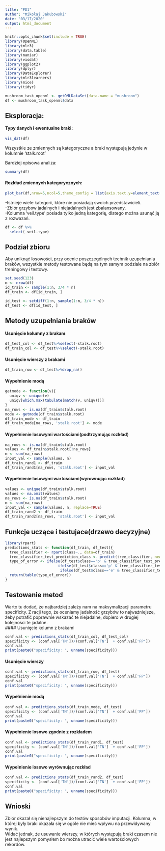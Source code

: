 ```yaml
---
title: "PD1"
author: "Mikołaj Jakubowski"
date: "03/17/2020"
output: html_document
---
```


```r
knitr::opts_chunk$set(include = TRUE)
library(OpenML)
library(mlr3)
library(data.table)
library(naniar)
library(visdat)
library(ggplot2)
library(dplyr)
library(DataExplorer)
library(mlr3learners)
library(mice)
library(tidyr)

mushroom_task_openml <- getOMLDataSet(data.name = "mushroom")
df <- mushroom_task_openml$data
```

## Eksploracja:

#### Typy danych i ewentualne braki:

```r
vis_dat(df)
```

Wszystkie ze zmiennych są kategoryczne a braki występują jedynie w kolumnie 'stalk.root'  

Bardziej opisowa analiza:
```r
summary(df)
```


#### Rozkład zmiennych kategorycznych:
```r
plot_bar(df,nrow=5,ncol=5,theme_config = list(axis.text.y=element_text(size=12)))

```
-Istnieje wiele kategorii, które nie posiadają swoich przedstawicieli.  
-Zbiór grzybow jadalnych i niejadalnych jest zbalansowany.  
-Kolumna 'veil.type' posiada tylko jedną kategorię, dlatego można usunąć ją z rozwazań.  
```r
df <- df %>%
  select(-veil.type)
```
## Podział zbioru
Aby uniknąć losowości, przy ocenie poszczególnych technik uzupełniania braków, wszystkie metody testowane będą na tym samym podziale na zbiór treningowy i testowy.
```r
set.seed(123)
n <- nrow(df)
id_train <- sample(1:n, 3/4 * n)
df_train <- df[id_train, ]

id_test <- setdiff(1:n, sample(1:n, 3/4 * n))
df_test <- df[id_test, ]
```

## Metody uzupełniania braków
#### Usunięcie kolumny z brakam
```r
df_test_col <- df_test%>%select(-stalk.root)
df_train_col <- df_test%>%select(-stalk.root)
```
#### Usunięcie wierszy z brakami
```r
df_train_row <- df_test%>%drop_na()
```
#### Wypełnienie modą
```r
getmode <- function(v){
  uniqv <- unique(v)
  uniqv[which.max(tabulate(match(v, uniqv)))]
}
na_rows <- is.na(df_train$stalk.root)
mode <- getmode(df_train$stalk.root)
df_train_mode <- df_train
df_train_mode[na_rows, 'stalk.root'] <- mode
```
#### Wypełnienie losowymi wartościami(podtrzymując rozkład)
```r
na_rows <- is.na(df_train$stalk.root)
values <- df_train$stalk.root[!na_rows]
n <- sum(na_rows)
input_val <- sample(values, n)
df_train_rand1 <- df_train
df_train_rand1[na_rows, 'stalk.root'] <- input_val
```
#### Wypełnienie losowymi wartościami(wyrownując rozkład)
```r
values <- unique(df_train$stalk.root)
values <- na.omit(values)
na_rows <- is.na(df_train$stalk.root)
n <- sum(na_rows)
input_val <- sample(values, n, replace=TRUE)
df_train_rand2 <- df_train
df_train_rand2[na_rows, 'stalk.root'] <- input_val
```

## Funkcje uczące i testujace(drzewo decyzyjne)
```r
library(rpart)
predictions_stats <- function(df_train, df_test){
  tree_classifier <- rpart(class~., data=df_train)
  tree_classifier_test_prediction_class <- predict(tree_classifier, newdata = df_test%>%select(-class), type = 'class')
  type_of_error <- ifelse(df_test$class=='p' & tree_classifier_test_prediction_class=='p', "TN",
                        ifelse(df_test$class=='p' & tree_classifier_test_prediction_class=='e', "FP",
                         ifelse(df_test$class=='e' & tree_classifier_test_prediction_class=='p', "FN", "TP")))
  return(table(type_of_error))
}
```

## Testowanie metod
Warto tu dodać, że najbardziej zależy nam na maksymalizacji parametru specificity. Z racji tego, że oceniamy jadalność grzybów to najważniejsze, żeby potrafić poprawnie wskazać te niejadalne, dopiero w drugiej kolejności te jadalne.    
#### Usunięcie kolumn z brakami
```r
conf.val <- predictions_stats(df_train_col, df_test_col)
specificity <- (conf.val['TN'])/(conf.val['TN']  + conf.val['FP'])
conf.val
print(paste0("specificity: ", unname(specificity)))
```
#### Usunięcie wierszy
```r
conf.val <- predictions_stats(df_train_row, df_test)
specificity <- (conf.val['TN'])/(conf.val['TN']  + conf.val['FP'])
conf.val
print(paste0("specificity: ", unname(specificity)))
```
#### Wypełnienie modą
```r
conf.val <- predictions_stats(df_train_mode, df_test)
specificity <- (conf.val['TN'])/(conf.val['TN']  + conf.val['FP'])
conf.val
print(paste0("specificity: ", unname(specificity)))
```
#### Wypełnienie losowo zgodnie z rozkładem
```r
conf.val <- predictions_stats(df_train_rand1, df_test)
specificity <- (conf.val['TN'])/(conf.val['TN']  + conf.val['FP'])
conf.val
print(paste0("specificity: ", unname(specificity)))
```
#### Wypelnienie losowo wyrównując rozkład
```r
conf.val <- predictions_stats(df_train_rand2, df_test)
specificity <- (conf.val['TN'])/(conf.val['TN']  + conf.val['FP'])
conf.val
print(paste0("specificity: ", unname(specificity)))
```
## Wnioski
Zbiór okazał się nienajlepszym do testów sposobów imputacji. Kolumna, w której były braki okazała się w ogóle nie mieć wpływu na przewidywany wynik.  
Widać jednak, że usuwanie wierszy, w których występują braki czasem nie jest najlepszym pomysłem bo można utracić wiele wartościowych rekordów.